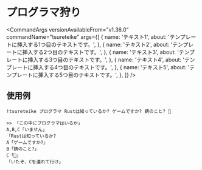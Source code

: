 
# プログラマ狩り

<CommandArgs
    versionAvailableFrom="v1.36.0"
    commandName="tsureteike"
    args={[
        {
            name: 'テキスト1',
            about: 'テンプレートに挿入する1つ目のテキストです。',
        },
        {
            name: 'テキスト2',
            about: 'テンプレートに挿入する2つ目のテキストです。',
        },
        {
            name: 'テキスト3',
            about: 'テンプレートに挿入する3つ目のテキストです。',
        },
        {
            name: 'テキスト4',
            about: 'テンプレートに挿入する4つ目のテキストです。',
        },
        {
            name: 'テキスト5',
            about: 'テンプレートに挿入する5つ目のテキストです。',
        },
    ]}
/>

## 使用例

`!tsureteike プログラマ Rustは知っているか? ゲームですか? 錆のこと? 🦀`

```
>> 「この中にプログラマはいるか」
A,B,C「いません」
「Rustは知っているか?
A「ゲームですか?」
B「錆のこと?」
C「🦀」
「いたぞ、Cを連れて行け」
```
